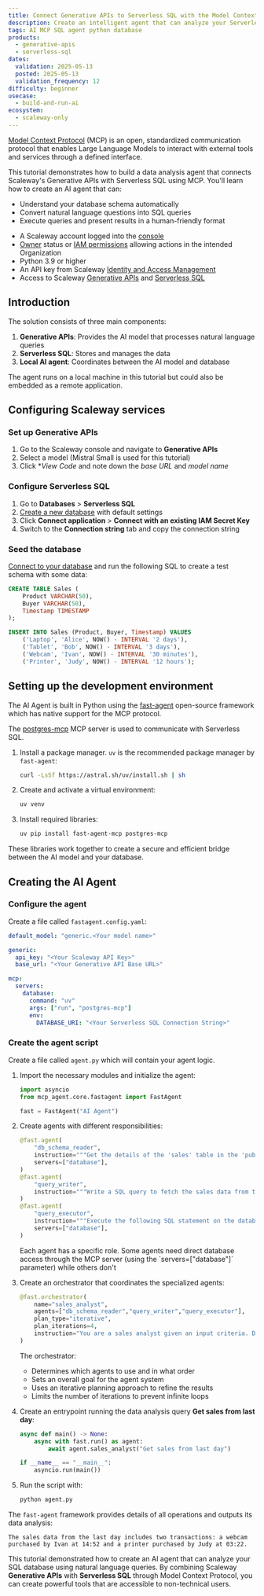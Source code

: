 ```yaml
---
title: Connect Generative APIs to Serverless SQL with the Model Context Protocol
description: Create an intelligent agent that can analyze your Serverless SQL data using natural language queries through Model Context Protocol.
tags: AI MCP SQL agent python database
products:
  - generative-apis
  - serverless-sql
dates:
  validation: 2025-05-13
  posted: 2025-05-13
  validation_frequency: 12
difficulty: beginner
usecase:
  - build-and-run-ai
ecosystem:
  - scaleway-only
---
```



[Model Context Protocol](https://modelcontextprotocol.io/introduction) (MCP) is an open, standardized communication protocol that enables Large Language Models to interact with external tools and services through a defined interface.

This tutorial demonstrates how to build a data analysis agent that connects Scaleway's Generative APIs with Serverless SQL using MCP. You'll learn how to create an AI agent that can:
- Understand your database schema automatically
- Convert natural language questions into SQL queries
- Execute queries and present results in a human-friendly format

<Requirements />

- A Scaleway account logged into the [console](https://account.scaleway.com/?service=elements)
- [Owner](/iam/concepts/#owner) status or [IAM permissions](/iam/concepts/#permission) allowing actions in the intended Organization
- Python 3.9 or higher
- An API key from Scaleway [Identity and Access Management](/iam/)
- Access to Scaleway [Generative APIs](/generative-apis/quickstart/) and [Serverless SQL](/serverless-sql-databases/quickstart/)

## Introduction

The solution consists of three main components:

1. **Generative APIs**: Provides the AI model that processes natural language queries
2. **Serverless SQL**: Stores and manages the data
3. **Local AI agent**: Coordinates between the AI model and database

<Message type="note">
  The agent runs on a local machine in this tutorial but could also be embedded as a remote application.
</Message>

## Configuring Scaleway services

### Set up Generative APIs

1. Go to the Scaleway console and navigate to **Generative APIs**
2. Select a model (Mistral Small is used for this tutorial)
3. Click **View Code* and note down the *base URL* and *model name*

### Configure Serverless SQL

1. Go to **Databases** > **Serverless SQL**
2. [Create a new database](/serverless-sql-databases/how-to/create-a-database/) with default settings
3. Click **Connect application** > **Connect with an existing IAM Secret Key**
4. Switch to the **Connection string** tab and copy the connection string

### Seed the database

[Connect to your database](/serverless-sql-databases/how-to/connect-to-a-database/) and run the following SQL to create a test schema with some data:

```sql
CREATE TABLE Sales (
    Product VARCHAR(50),
    Buyer VARCHAR(50),
    Timestamp TIMESTAMP
);

INSERT INTO Sales (Product, Buyer, Timestamp) VALUES
    ('Laptop', 'Alice', NOW() - INTERVAL '2 days'),
    ('Tablet', 'Bob', NOW() - INTERVAL '3 days'),
    ('Webcam', 'Ivan', NOW() - INTERVAL '30 minutes'),
    ('Printer', 'Judy', NOW() - INTERVAL '12 hours');
```

## Setting up the development environment

The AI Agent is built in Python using the [fast-agent](https://github.com/evalstate/fast-agent) open-source framework which has native support for the MCP protocol.

The [postgres-mcp](https://github.com/crystaldba/postgres-mcp) MCP server is used to communicate with Serverless SQL.

1. Install a package manager. `uv` is the recommended package manager by `fast-agent`:
    ```bash
    curl -LsSf https://astral.sh/uv/install.sh | sh
    ```

2. Create and activate a virtual environment:
    ```bash
    uv venv
    ```

3. Install required libraries:
    ```bash
    uv pip install fast-agent-mcp postgres-mcp
    ```

These libraries work together to create a secure and efficient bridge between the AI model and your database.

## Creating the AI Agent

### Configure the agent

Create a file called `fastagent.config.yaml`:

```yaml
default_model: "generic.<Your model name>"

generic:
  api_key: "<Your Scaleway API Key>"
  base_url: "<Your Generative API Base URL>"

mcp:
  servers:
    database:
      command: "uv"
      args: ["run", "postgres-mcp"]
      env:
        DATABASE_URI: "<Your Serverless SQL Connection String>"
```

### Create the agent script

Create a file called `agent.py` which will contain your agent logic.

1. Import the necessary modules and initialize the agent:
    ```python
    import asyncio
    from mcp_agent.core.fastagent import FastAgent

    fast = FastAgent("AI Agent")
    ```

2. Create agents with different responsibilities:
    ```python
    @fast.agent(
        "db_schema_reader",
        instruction="""Get the details of the 'sales' table in the 'public' schema of the database, which contains the sales data. Only return the column names and types.""",
        servers=["database"],
    )
    @fast.agent(
        "query_writer",
        instruction="""Write a SQL query to fetch the sales data from the database (sales table) given the input constraint. Only return the SQL query, no other text."""
    )
    @fast.agent(
        "query_executor",
        instruction="""Execute the following SQL statement on the database and write the results in JSON format""",
        servers=["database"],
    )
    ```

    <Message type="note">
    Each agent has a specific role. Some agents need direct database access through the MCP server (using the `servers=["database"]` parameter) while others don't
    </Message>

3. Create an orchestrator that coordinates the specialized agents:
    ```python
    @fast.orchestrator(
        name="sales_analyst",
        agents=["db_schema_reader","query_writer","query_executor"],
        plan_type="iterative",
        plan_iterations=4,
        instruction="You are a sales analyst given an input criteria. Describe the corresponding sales data from the database in one sentence."
    )
    ```
    The orchestrator:
    - Determines which agents to use and in what order
    - Sets an overall goal for the agent system
    - Uses an iterative planning approach to refine the results
    - Limits the number of iterations to prevent infinite loops

4. Create an entrypoint running the data analysis query **Get sales from last day**:
    ```python
    async def main() -> None:
        async with fast.run() as agent:
            await agent.sales_analyst("Get sales from last day")

    if __name__ == "__main__":
        asyncio.run(main())
    ```

5. Run the script with:
   ```bash
   python agent.py
   ```

The `fast-agent` framework provides details of all operations and outputs its data analysis:

    The sales data from the last day includes two transactions: a webcam purchased by Ivan at 14:52 and a printer purchased by Judy at 03:22.


This tutorial demonstrated how to create an AI agent that can analyze your SQL database using natural language queries. By combining Scaleway **Generative APIs** with **Serverless SQL** through Model Context Protocol, you can create powerful tools that are accessible to non-technical users.

